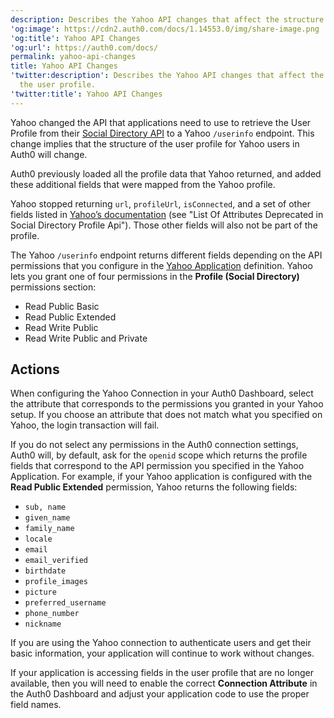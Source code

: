 ```yaml
---
description: Describes the Yahoo API changes that affect the structure of the user profile.
'og:image': https://cdn2.auth0.com/docs/1.14553.0/img/share-image.png
'og:title': Yahoo API Changes
'og:url': https://auth0.com/docs/
permalink: yahoo-api-changes
title: Yahoo API Changes
'twitter:description': Describes the Yahoo API changes that affect the structure of
  the user profile.
'twitter:title': Yahoo API Changes
---
```

Yahoo changed the API that applications need to use to retrieve the User Profile from their [Social Directory API](https://developer.yahoo.com/oauth/social-directory-eol/) to a Yahoo `/userinfo` endpoint. This change implies that the structure of the user profile for Yahoo users in Auth0 will change.

Auth0 previously loaded all the profile data that Yahoo returned, and added these additional fields that were mapped from the Yahoo profile.

Yahoo stopped returning `url`, `profileUrl`, `isConnected`, and a set of other fields listed in [Yahoo’s documentation](https://developer.yahoo.com/oauth/social-directory-eol/) (see "List Of Attributes Deprecated in Social Directory Profile Api"). Those other fields will also not be part of the profile.

The Yahoo `/userinfo` endpoint returns different fields depending on the API permissions that you configure in the [Yahoo Application](https://developer.yahoo.com/apps/) definition. Yahoo lets you grant one of four permissions in the **Profile (Social Directory)** permissions section:

* Read Public Basic
* Read Public Extended
* Read Write Public
* Read Write Public and Private

## Actions

When configuring the Yahoo Connection in your <Tooltip tip="Auth0 Dashboard: Auth0's main product to configure your services." cta="View Glossary" href="/docs/glossary?term=Auth0+Dashboard">Auth0 Dashboard</Tooltip>, select the attribute that corresponds to the permissions you granted in your Yahoo setup. If you choose an attribute that does not match what you specified on Yahoo, the login transaction will fail.

If you do not select any permissions in the Auth0 connection settings, Auth0 will, by default, ask for the `openid` scope which returns the profile fields that correspond to the API permission you specified in the Yahoo Application. For example, if your Yahoo application is configured with the **Read Public Extended** permission, Yahoo returns the following fields:

* `sub, name`
* `given_name`
* `family_name`
* `locale`
* `email`
* `email_verified`
* `birthdate`
* `profile_images`
* `picture`
* `preferred_username`
* `phone_number`
* `nickname`

If you are using the Yahoo connection to authenticate users and get their basic information, your application will continue to work without changes.

If your application is accessing fields in the user profile that are no longer available, then you will need to enable the correct **Connection Attribute** in the Auth0 Dashboard and adjust your application code to use the proper field names.